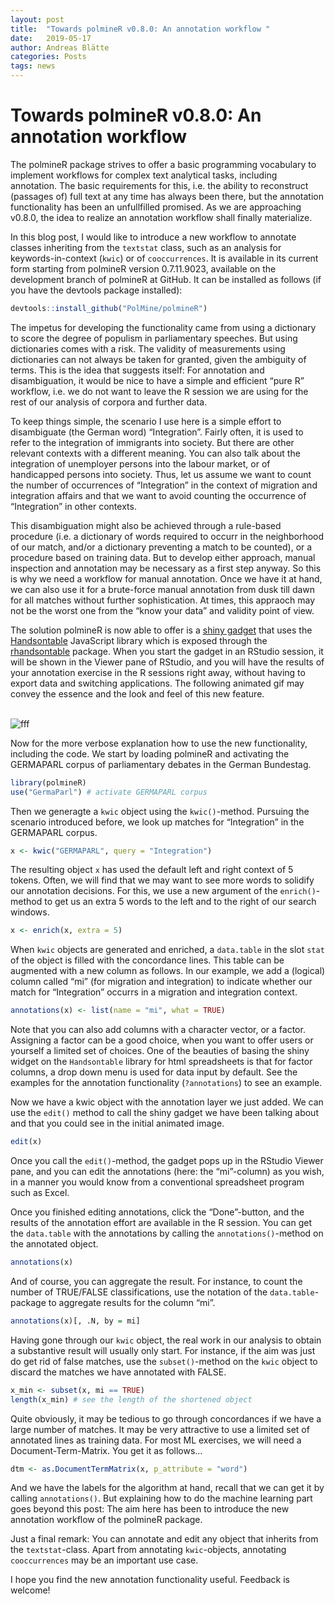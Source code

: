 ```yaml
---
layout: post
title:  "Towards polmineR v0.8.0: An annotation workflow "
date:   2019-05-17
author: Andreas Blätte
categories: Posts
tags: news
---
```


# Towards polmineR v0.8.0: An annotation workflow

The polmineR package strives to offer a basic programming vocabulary to implement workflows for complex text analytical tasks, including annotation. The basic requirements for this, i.e. the ability to reconstruct (passages of) full text at any time has always been there, but the annotation functionality has been an unfullfilled promised. As we are approaching v0.8.0, the idea to realize an annotation workflow shall finally materialize.

In this blog post, I would like to introduce a new workflow to annotate classes inheriting from the `textstat` class, such as an analysis for keywords-in-context (`kwic`) or of `cooccurrences`. It is available in its current form starting from polmineR version 0.7.11.9023, available on the development branch of polmineR at GitHub. It can be installed as follows (if you have the devtools package installed):

```r
devtools::install_github("PolMine/polmineR")
```

The impetus for developing the functionality came from using a dictionary to score the degree of populism in  parliamentary speeches. But using dictionaries comes with a risk. The validity of measurements using dictionaries can not always be taken for granted, given the ambiguity of terms. This is the idea that suggests itself: For annotation and disambiguation, it would be nice to have a simple and efficient "pure R" workflow, i.e. we do not want to leave the R session we are using for the rest of our analysis of corpora and further data.

To keep things simple, the scenario I use here is a simple effort to disambiguate (the German word) "Integration". Fairly often, it is used to refer to the integration of immigrants into society. But there are other relevant contexts with a different meaning. You can also talk about the integration of unemployer persons into the labour market, or of handicapped persons into society. Thus, let us assume we want to count the number of occurrences of "Integration" in the context of migration and integration affairs and that we want to avoid counting the occurrence of "Integration" in other contexts.

This disambiguation might also be achieved through a rule-based procedure (i.e. a dictionary of words required to occurr in the neighborhood of our match, and/or a dictionary preventing a match to be counted), or a procedure based on training data. But to develop either approach, manual inspection and annotation may be necessary as a first step anyway. So this is why we need a workflow for manual annotation. Once we have it at hand, we can also use it for a brute-force manual annotation from dusk till dawn for all matches without further sophistication. At times, this appraoch may not be the worst one from the "know your data" and validity point of view.

The solution polmineR is now able to offer is a [shiny gadget](https://www.rstudio.com/resources/webinars/shiny-gadgets-interactive-tools/) that uses the [Handsontable](https://handsontable.com/) JavaScript library which is exposed through the [rhandsontable](https://jrowen.github.io/rhandsontable/) package. When you start the gadget in an RStudio session, it will be shown in the Viewer pane of RStudio, and you will have the results of your annotation exercise in the R sessions right away, without having to export data and switching applications. The following animated gif may convey the essence and the look and feel of this new feature.

<br/>
![fff](/assets/2019-05-17-Towards-polmineR-v0.8.0/annotation_demo.gif)
<br/>

Now for the more verbose explanation how to use the new functionality, including the code. We start by loading polmineR and activating the GERMAPARL corpus of parliamentary debates in the German Bundestag. 

```r
library(polmineR)
use("GermaParl") # activate GERMAPARL corpus
```

Then we generagte a `kwic` object using the `kwic()`-method. Pursuing the scenario introduced before, we look up matches for "Integration" in the GERMAPARL corpus.

```r
x <- kwic("GERMAPARL", query = "Integration")
```

The resulting object `x` has used the default left and right context of 5 tokens. Often, we will find that we may want to see more words to solidify our annotation decisions. For this, we use a new argument of the `enrich()`-method to get us an extra 5 words to the left and to the right of our search windows.

```r
x <- enrich(x, extra = 5)
```

When `kwic` objects are generated and enriched, a `data.table` in the slot `stat` of the object is filled with the concordance lines. This table can be augmented with a new column as follows. In our example, we add a (logical) column called "mi" (for migration and integration) to indicate whether our match for "Integration" occurrs in a migration and integration context.

```r
annotations(x) <- list(name = "mi", what = TRUE)
```

Note that you can also add columns with a character vector, or a factor. Assigning a factor can be a good choice, when you want to offer users or yourself a limited set of choices. One of the beauties of basing the shiny widget on the `Handsontable` library for html spreadsheets is that for factor columns, a drop down menu is used for data input by default. See the examples for the annotation functionality (`?annotations`) to see an example.

Now we have a kwic object with the annotation layer we just added. We can use the `edit()` method to call the shiny gadget we have been talking about and that you could see in the initial animated image.

```r
edit(x)
```

Once you call the `edit()`-method, the gadget pops up in the RStudio Viewer pane, and you can edit the annotations (here: the "mi"-column) as you wish, in a manner you would know from a conventional spreadsheet program such as Excel.

Once you finished editing annotations, click the "Done"-button, and the results of the annotation effort are available in the R session. You can get the `data.table` with the annotations by calling the `annotations()`-method on the annotated object.


```r
annotations(x)
```

And of course, you can aggregate the result. For instance, to count the number of TRUE/FALSE classifications, use the notation of the `data.table`-package to aggregate results for the column "mi".

```r
annotations(x)[, .N, by = mi]
```

Having gone through our `kwic` object, the real work in our analysis to obtain a substantive result will usually only start. For instance, if the aim was just do get rid of false matches, use the `subset()`-method on the `kwic` object to discard the matches we have annotated with FALSE.

```r
x_min <- subset(x, mi == TRUE)
length(x_min) # see the length of the shortened object
```

Quite obviously, it may be tedious to go through concordances if we have a large number of matches. It may be very attractive to use a limited set of annotated lines as training data. For most ML exercises, we will need a Document-Term-Matrix. You get it as follows...

```r
dtm <- as.DocumentTermMatrix(x, p_attribute = "word")
```

And we have the labels for the algorithm at hand, recall that we can get it by calling `annotations()`. But explaining how to do the machine learning part goes beyond this post: The aim here has been to introduce the new annotation workflow of the polmineR package.

Just a final remark: You can annotate and edit any object that inherits from the `textstat`-class. Apart from annotating `kwic`-objects, annotating `cooccurrences` may be an important use case.

I hope you find the new annotation functionality useful. Feedback is welcome!
